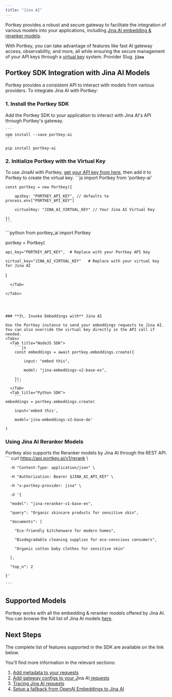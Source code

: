 ```yaml
---
title: "Jina AI"
---
```


Portkey provides a robust and secure gateway to facilitate the integration of various models into your applications, including [Jina AI embedding & reranker models](https://jina.ai/).

With Portkey, you can take advantage of features like fast AI gateway access, observability, and more, all while ensuring the secure management of your API keys through a [virtual key](/docs/product/ai-gateway/virtual-keys) system.
<Note>
Provider Slug. **`jina`**
</Note>
## Portkey SDK Integration with Jina AI Models

Portkey provides a consistent API to interact with models from various providers. To integrate Jina AI with Portkey:

### 1\. Install the Portkey SDK

Add the Portkey SDK to your application to interact with Jina AI's API through Portkey's gateway.

<Tabs>
  <Tab title="NodeJS">

    ```
    npm install --save portkey-ai
    ```
  </Tab>
  <Tab title="Python">

```
pip install portkey-ai
```
  </Tab>

</Tabs>



### 2\. Initialize Portkey with the Virtual Key

To use JinaAI with Portkey, [get your API key from here](https://jina.ai/), then add it to Portkey to create the virtual key.
<Tabs>
  <Tab title="NodeJS SDK">
    ```js
    import Portkey from 'portkey-ai'


    const portkey = new Portkey({

        apiKey: "PORTKEY_API_KEY", // defaults to process.env["PORTKEY_API_KEY"]

        virtualKey: "JINA_AI_VIRTUAL_KEY" // Your Jina AI Virtual Key

    })
    ```
  </Tab>
  <Tab title="Python SDK">
    ```python
from portkey_ai import Portkey

portkey = Portkey(

    api_key="PORTKEY_API_KEY",  # Replace with your Portkey API key

    virtual_key="JINA_AI_VIRTUAL_KEY"   # Replace with your virtual key for Jina AI

)
```
  </Tab>

</Tabs>




### **3\. Invoke Embeddings with** Jina AI

Use the Portkey instance to send your embeddings requests to Jina AI. You can also override the virtual key directly in the API call if needed.
<Tabs>
  <Tab title="NodeJS SDK">
    ```js
    const embeddings = await portkey.embeddings.create({

        input: "embed this",

        model: "jina-embeddings-v2-base-es",

    });
    ```
  </Tab>
  <Tab title="Python SDK">
    ```
embeddings = portkey.embeddings.create(

    input='embed this',

    model='jina-embeddings-v2-base-de'

)
```
  </Tab>

</Tabs>

### Using Jina AI Reranker Models

Portkey also supports the Reranker models by Jina AI through the REST API.
<Tabs>
  <Tab title="REST API">
    ```
    curl https://api.portkey.ai/v1/rerank \

      -H "Content-Type: application/json" \

      -H "Authorization: Bearer $JINA_AI_API_KEY" \

      -H "x-portkey-provider: jina" \

      -d '{

      "model": "jina-reranker-v1-base-en",

      "query": "Organic skincare products for sensitive skin",

      "documents": [

        "Eco-friendly kitchenware for modern homes",

        "Biodegradable cleaning supplies for eco-conscious consumers",

        "Organic cotton baby clothes for sensitive skin"

      ],

      "top_n": 2

    }'

    ```
  </Tab>

</Tabs>




## Supported Models

Portkey works with all the embedding & reranker models offered by Jina AI. You can browse the full list of Jina AI models [here](https://jina.ai/embeddings#apiform).

## Next Steps

The complete list of features supported in the SDK are available on the link below.
<Card title="SDK" href="/docs/api-reference/portkey-sdk-client">
</Card>

You'll find more information in the relevant sections:

1. [Add metadata to your requests](/docs/product/observability/metadata)
2. [Add gateway configs to your J](/docs/product/ai-gateway/configs)ina AI[ requests](/docs/product/ai-gateway/configs)
3. [Tracing Jina AI requests](/docs/product/observability/traces)
4. [Setup a fallback from OpenAI Embeddings to Jina AI](/docs/product/ai-gateway/fallbacks)
